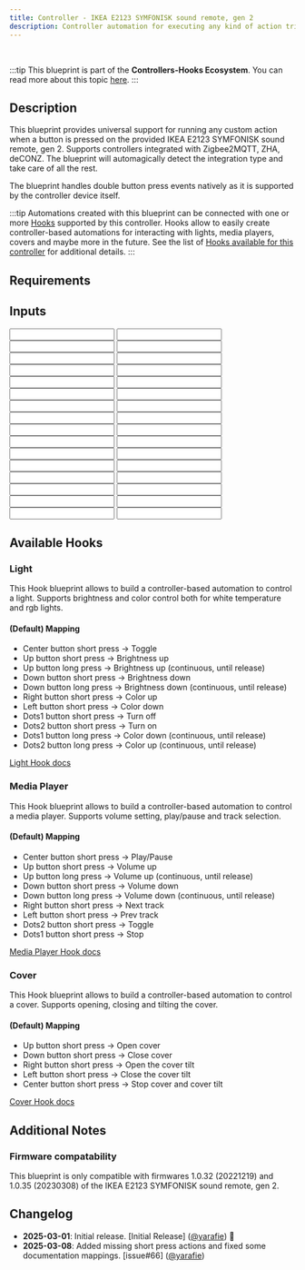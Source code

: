 ```yaml
---
title: Controller - IKEA E2123 SYMFONISK sound remote, gen 2
description: Controller automation for executing any kind of action triggered by the provided IKEA E2123 SYMFONISK sound remote, gen 2. Supports Zigbee2MQTT, ZHA, deCONZ.
---
```



<ImportCard id='ikea_e2123' category='controllers' />

<br />

:::tip
This blueprint is part of the **Controllers-Hooks Ecosystem**. You can read more about this topic [here](/docs/controllers-hooks-ecosystem).
:::

## Description

This blueprint provides universal support for running any custom action when a button is pressed on the provided IKEA E2123 SYMFONISK sound remote, gen 2. Supports controllers integrated with Zigbee2MQTT, ZHA, deCONZ. The blueprint will automagically detect the integration type and take care of all the rest.

The blueprint handles double button press events natively as it is supported by the controller device itself.

:::tip
Automations created with this blueprint can be connected with one or more [Hooks](/docs/blueprints/hooks) supported by this controller.
Hooks allow to easily create controller-based automations for interacting with lights, media players, covers and maybe more in the future. See the list of [Hooks available for this controller](/docs/blueprints/controllers/ikea_e2123#available-hooks) for additional details.
:::

## Requirements

<Requirement id='zigbee2mqtt' />
<Requirement id='zha' />
<Requirement id='deconz' />

## Inputs

<Input
  name='Controller Device'
  description='The controller device to use for the automation. Choose a value only if the remote is integrated with Zigbee2MQTT, ZHA, deCONZ.'
  selector='device'
  required='Zigbee2MQTT, ZHA, deCONZ'
/>
<Input
  name='Up button short press'
  description='Action to run on short up button press.'
  selector='action'
/>
<Input
  name='Up button long press'
  description='Action to run on long up button press.'
  selector='action'
/>
<Input
  name='Down button short press'
  description='Action to run on short down button press.'
  selector='action'
/>
<Input
  name='Down button long press'
  description='Action to run on long down button press.'
  selector='action'
/>
<Input
  name='Right button short press'
  description='Action to run on short right button press.'
  selector='action'
/>
<Input
  name='Left button short press'
  description='Action to run on short left button press.'
  selector='action'
/>
<Input
  name='Center button short press'
  description='Action to run on short center button press.'
  selector='action'
/>
<Input
  name='Dots1 button short press'
  description='Action to run on short dots1 button press.'
  selector='action'
/>
<Input
  name='Dots1 button long press'
  description='Action to run on long dots1 button press.'
  selector='action'
/>
<Input
  name='Dots1 button release'
  description='Action to run on dots1 button release after long press.'
  selector='action'
/>
<Input
  name='Dots1 button double press'
  description='Action to run on double dots1 button press.'
  selector='action'
/>
<Input
  name='Dots2 button short press'
  description='Action to run on short dots2 button press.'
  selector='action'
/>
<Input
  name='Dots2 button long press'
  description='Action to run on long dots2 button press.'
  selector='action'
/>
<Input
  name='Dots2 button release'
  description='Action to run on dots2 button release after long press.'
  selector='action'
/>
<Input
  name='Dots2 button double press'
  description='Action to run on double dots2 button press.'
  selector='action'
/>
<Input
  name='Up button long press - loop until release'
  description='Loop the up button action until the button is released.'
  selector='boolean'
/>
<Input
  name='Up button long press - Maximum loop repeats'
  description='Maximum number of repeats for the custom action, when looping is enabled. Use it as a safety limit to prevent an endless loop in case the corresponding stop event is not received.'
  selector='number'
/>
<Input
  name='Down button long press - loop until release'
  description='Loop the down button action until the button is released.'
  selector='boolean'
/>
<Input
  name='Down button long press - Maximum loop repeats'
  description='Maximum number of repeats for the custom action, when looping is enabled. Use it as a safety limit to prevent an endless loop in case the corresponding stop event is not received.'
  selector='number'
/>
<Input
  name='Right button long press - loop until release'
  description='Loop the right button action until the button is released.'
  selector='boolean'
/>
<Input
  name='Right button long press - Maximum loop repeats'
  description='Maximum number of repeats for the custom action, when looping is enabled. Use it as a safety limit to prevent an endless loop in case the corresponding stop event is not received.'
  selector='number'
/>
<Input
  name='Left button long press - loop until release'
  description='Loop the left button action until the button is released.'
  selector='boolean'
/>
<Input
  name='Left button long press - Maximum loop repeats'
  description='Maximum number of repeats for the custom action, when looping is enabled. Use it as a safety limit to prevent an endless loop in case the corresponding stop event is not received.'
  selector='number'
/>
<Input
  name='Center button long press - loop until release'
  description='Loop the center button action until the button is released.'
  selector='boolean'
/>
<Input
  name='Center button long press - Maximum loop repeats'
  description='Maximum number of repeats for the custom action, when looping is enabled. Use it as a safety limit to prevent an endless loop in case the corresponding stop event is not received.'
  selector='number'
/>
<Input
  name='Dots1 button long press - loop until release'
  description='Loop the dots1 button action until the button is released.'
  selector='boolean'
/>
<Input
  name='Dots1 button long press - Maximum loop repeats'
  description='Maximum number of repeats for the custom action, when looping is enabled. Use it as a safety limit to prevent an endless loop in case the corresponding stop event is not received.'
  selector='number'
/>
<Input
  name='Dots2 button long press - loop until release'
  description='Loop the dots2 button action until the button is released.'
  selector='boolean'
/>
<Input
  name='Dots2 button long press - Maximum loop repeats'
  description='Maximum number of repeats for the custom action, when looping is enabled. Use it as a safety limit to prevent an endless loop in case the corresponding stop event is not received.'
  selector='number'
/>
<Input
  name='Helper - Long Press Delay'
  description='Max delay between the pushing and releasing of a button long press event. Increase this value if you notice that the long press action is not triggered properly.'
  selector='number'
/>
<Input
  name='Helper - Double Press delay'
  description='Max delay between the first and the second button press for the double press event. Provide a value only if you are using a double press action. Increase this value if you notice that the double press action is not triggered properly.'
  selector='number'
/>

## Available Hooks

### Light

This Hook blueprint allows to build a controller-based automation to control a light. Supports brightness and color control both for white temperature and rgb lights.

#### (Default) Mapping

- Center button short press -> Toggle
- Up button short press -> Brightness up
- Up button long press -> Brightness up (continuous, until release)
- Down button short press -> Brightness down
- Down button long press -> Brightness down (continuous, until release)
- Right button short press -> Color up
- Left button short press -> Color down
- Dots1 button short press -> Turn off
- Dots2 button short press -> Turn on
- Dots1 button long press -> Color down (continuous, until release)
- Dots2 button long press -> Color up (continuous, until release)

[Light Hook docs](/docs/blueprints/hooks/light)

### Media Player

This Hook blueprint allows to build a controller-based automation to control a media player. Supports volume setting, play/pause and track selection.

#### (Default) Mapping

- Center button short press -> Play/Pause
- Up button short press -> Volume up
- Up button long press -> Volume up (continuous, until release)
- Down button short press -> Volume down
- Down button long press -> Volume down (continuous, until release)
- Right button short press -> Next track
- Left button short press -> Prev track
- Dots2 button short press -> Toggle
- Dots1 button short press -> Stop

[Media Player Hook docs](/docs/blueprints/hooks/media_player)

### Cover

This Hook blueprint allows to build a controller-based automation to control a cover. Supports opening, closing and tilting the cover.

#### (Default) Mapping

- Up button short press -> Open cover
- Down button short press -> Close cover
- Right button short press -> Open the cover tilt
- Left button short press -> Close the cover tilt
- Center button short press -> Stop cover and cover tilt

[Cover Hook docs](/docs/blueprints/hooks/cover)

## Additional Notes

### Firmware compatability

This blueprint is only compatible with firmwares 1.0.32 (20221219) and 1.0.35 (20230308) of the IKEA E2123 SYMFONISK sound remote, gen 2.

## Changelog

- **2025-03-01**: Initial release. [Initial Release] ([@yarafie](https://github.com/yarafie)) :tada:
- **2025-03-08**: Added missing short press actions and fixed some documentation mappings. [issue#66] ([@yarafie](https://github.com/yarafie))
